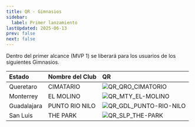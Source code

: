 ```yaml
---
title: QR - Gimnasios
sidebar:
  label: Primer lanzamiento
lastUpdated: 2025-06-13
prev: false
next: false
---
```


Dentro del primer alcance (MVP 1) se liberará para los usuarios de los siguientes Gimnasios.


| Estado      | Nombre del Club        | QR     |
|:------------|:-----------------------|:-------|
| Queretaro   | CIMATARIO              | ![QR_QRO_CIMATORIO](./assets/QR_QRO_CIMATORIO.png)  |
| Monterrey   | EL MOLINO              | ![QR_MTY_EL-MOLINO](./assets/QR_MTY_EL-MOLINO.png)  |
| Guadalajara | PUNTO RIO NILO         | ![QR_GDL_PUNTO-RIO-NILO](./assets/QR_GDL_PUNTO-RIO-NILO.png)  |
| San Luis    | THE PARK               | ![QR_SLP_THE-PARK](./assets/QR_SLP_THE-PARK.png)  |
